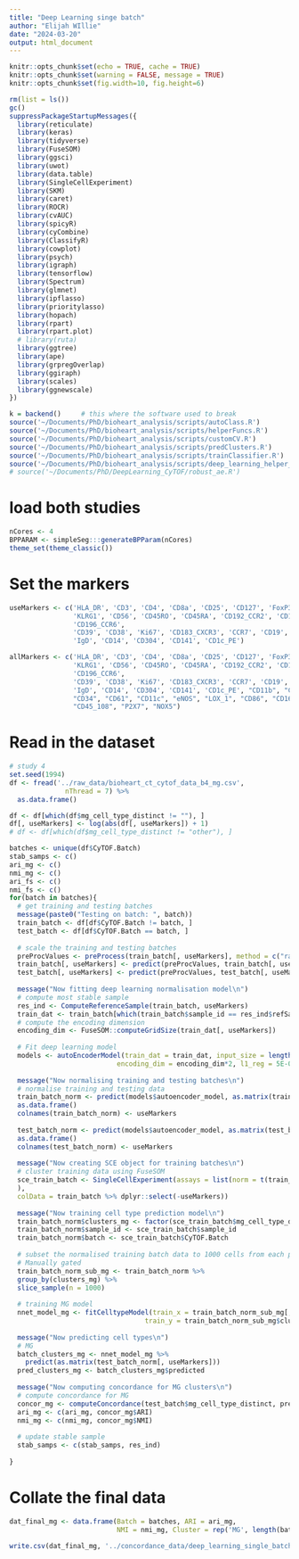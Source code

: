 ```yaml
---
title: "Deep Learning singe batch"
author: "Elijah WIllie"
date: "2024-03-20"
output: html_document
---
```


```r
knitr::opts_chunk$set(echo = TRUE, cache = TRUE)
knitr::opts_chunk$set(warning = FALSE, message = TRUE) 
knitr::opts_chunk$set(fig.width=10, fig.height=6) 
```

```r
rm(list = ls())
gc()
suppressPackageStartupMessages({
  library(reticulate)
  library(keras)
  library(tidyverse)
  library(FuseSOM)
  library(ggsci)
  library(uwot)
  library(data.table)
  library(SingleCellExperiment)
  library(SKM)
  library(caret)
  library(ROCR)
  library(cvAUC)
  library(spicyR)
  library(cyCombine)
  library(ClassifyR)
  library(cowplot)
  library(psych)
  library(igraph)
  library(tensorflow)
  library(Spectrum)
  library(glmnet)
  library(ipflasso)
  library(prioritylasso)
  library(hopach)
  library(rpart)
  library(rpart.plot)
  # library(ruta)
  library(ggtree)
  library(ape)
  library(grpregOverlap)
  library(ggiraph)
  library(scales)
  library(ggnewscale)
})

k = backend()     # this where the software used to break
source('~/Documents/PhD/bioheart_analysis/scripts/autoClass.R')
source('~/Documents/PhD/bioheart_analysis/scripts/helperFuncs.R')
source('~/Documents/PhD/bioheart_analysis/scripts/customCV.R')
source('~/Documents/PhD/bioheart_analysis/scripts/predClusters.R')
source('~/Documents/PhD/bioheart_analysis/scripts/trainClassifier.R')
source('~/Documents/PhD/bioheart_analysis/scripts/deep_learning_helper_funcs.R')
# source('~/Documents/PhD/DeepLearning_CyTOF/robust_ae.R')
```

# load both studies
```r
nCores <- 4
BPPARAM <- simpleSeg:::generateBPParam(nCores)
theme_set(theme_classic())
```

# Set the markers
```r
useMarkers <- c('HLA_DR', 'CD3', 'CD4', 'CD8a', 'CD25', 'CD127', 'FoxP3', 'CD27',
                'KLRG1', 'CD56', 'CD45RO', 'CD45RA', 'CD192_CCR2', 'CD194_CCR4',
                'CD196_CCR6',
                'CD39', 'CD38', 'Ki67', 'CD183_CXCR3', 'CCR7', 'CD19', 'CD20',
                'IgD', 'CD14', 'CD304', 'CD141', 'CD1c_PE')

allMarkers <- c('HLA_DR', 'CD3', 'CD4', 'CD8a', 'CD25', 'CD127', 'FoxP3', 'CD27',
                'KLRG1', 'CD56', 'CD45RO', 'CD45RA', 'CD192_CCR2', 'CD194_CCR4',
                'CD196_CCR6',
                'CD39', 'CD38', 'Ki67', 'CD183_CXCR3', 'CCR7', 'CD19', 'CD20',
                'IgD', 'CD14', 'CD304', 'CD141', 'CD1c_PE', "CD11b", "CD253_TRAIL",
                "CD34", "CD61", "CD11c", "eNOS", "LOX_1", "CD86", "CD16", "CD45_106",
                "CD45_108", "P2X7", "NOX5")
```

# Read in the dataset
```r
# study 4
set.seed(1994)
df <- fread('../raw_data/bioheart_ct_cytof_data_b4_mg.csv',
              nThread = 7) %>%
  as.data.frame() 

df <- df[which(df$mg_cell_type_distinct != ""), ]
df[, useMarkers] <- log(abs(df[, useMarkers]) + 1)
# df <- df[which(df$mg_cell_type_distinct != "other"), ]
```

```r
batches <- unique(df$CyTOF.Batch)
stab_samps <- c()
ari_mg <- c()
nmi_mg <- c()
ari_fs <- c()
nmi_fs <- c()
for(batch in batches){
  # get training and testing batches
  message(paste0("Testing on batch: ", batch))
  train_batch <- df[df$CyTOF.Batch != batch, ]
  test_batch <- df[df$CyTOF.Batch == batch, ]
  
  # scale the training and testing batches
  preProcValues <- preProcess(train_batch[, useMarkers], method = c("range"))
  train_batch[, useMarkers] <- predict(preProcValues, train_batch[, useMarkers])
  test_batch[, useMarkers] <- predict(preProcValues, test_batch[, useMarkers])
  
  message("Now fitting deep learning normalisation model\n")
  # compute most stable sample
  res_ind <- ComputeReferenceSample(train_batch, useMarkers)
  train_dat <- train_batch[which(train_batch$sample_id == res_ind$refSampleInd), useMarkers]
  # compute the encoding dimension
  encoding_dim <- FuseSOM::computeGridSize(train_dat[, useMarkers])
  
  # Fit deep learning model
  models <- autoEncoderModel(train_dat = train_dat, input_size = length(useMarkers),
                           encoding_dim = encoding_dim*2, l1_reg = 5E-04)
  
  message("Now normalising training and testing batches\n")
  # normalise training and testing data
  train_batch_norm <- predict(models$autoencoder_model, as.matrix(train_batch[, useMarkers])) %>%
  as.data.frame()
  colnames(train_batch_norm) <- useMarkers
  
  test_batch_norm <- predict(models$autoencoder_model, as.matrix(test_batch[, useMarkers])) %>%
  as.data.frame()
  colnames(test_batch_norm) <- useMarkers
  
  message("Now creating SCE object for training batches\n")
  # cluster training data using FuseSOM
  sce_train_batch <- SingleCellExperiment(assays = list(norm = t(train_batch_norm[, useMarkers])
  ),
  colData = train_batch %>% dplyr::select(-useMarkers))
  
  message("Now training cell type prediction model\n")
  train_batch_norm$clusters_mg <- factor(sce_train_batch$mg_cell_type_distinct)
  train_batch_norm$sample_id <- sce_train_batch$sample_id
  train_batch_norm$batch <- sce_train_batch$CyTOF.Batch
  
  # subset the normalised training batch data to 1000 cells from each population
  # Manually gated
  train_batch_norm_sub_mg <- train_batch_norm %>%
  group_by(clusters_mg) %>%
  slice_sample(n = 1000)
  
  # training MG model
  nnet_model_mg <- fitCelltypeModel(train_x = train_batch_norm_sub_mg[, useMarkers],
                                  train_y = train_batch_norm_sub_mg$clusters_mg)
  
  message("Now predicting cell types\n")
  # MG
  batch_clusters_mg <- nnet_model_mg %>%
    predict(as.matrix(test_batch_norm[, useMarkers]))
  pred_clusters_mg <- batch_clusters_mg$predicted
  
  message("Now computing concordance for MG clusters\n")
  # compute concordance for MG
  concor_mg <- computeConcordance(test_batch$mg_cell_type_distinct, pred_clusters_mg)
  ari_mg <- c(ari_mg, concor_mg$ARI)
  nmi_mg <- c(nmi_mg, concor_mg$NMI)
  
  # update stable sample
  stab_samps <- c(stab_samps, res_ind)
  
}
```

# Collate the final data
```r
dat_final_mg <- data.frame(Batch = batches, ARI = ari_mg, 
                           NMI = nmi_mg, Cluster = rep('MG', length(batches)))

write.csv(dat_final_mg, '../concordance_data/deep_learning_single_batches.csv', row.names = F)
```
